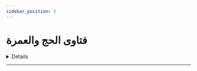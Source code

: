 ```yaml
---
sidebar_position: 5
---
```


# فتاوى الحج والعمرة

<details>
< summary style={{fontWeight: "bold"}}>
هل الحج أو العمرة عن نفسه وعن غيره في الأجر سواء 📃
</summary>

**سؤال:** يقول أحسن الله إليكم إذا اعتمر الشخص عن شخص معذور أو حج عنه هل ينال الفضل الذي يناله كما لو حج أو اعتمر عن نفسه؟

**جواب:** الإنسان ينبغي له أن يعتمر عن نفسه ويحج عن نفسه ويدعو لغيره. وإن حج عن غيره أو اعتمر عن غيره فالحج للمحج عنه و للذي حج أو اعتمر عنه له أجر. كما قال الرسول صلى الله عليه وسلم للمرأة التي رفعت إليه صبي وقالت هل لهذا حج. قال نعم ولك أجر. هي أجر على كونها حجته وله أجر وإن كان صغيرا فإن الأجر يكون له. ولا شك أن من أحسن إلى غيره بالحج فهو مأجور، لكن مقدار أجره أنه يكون مثله الله أعلم.

<audio controls>
<source src="https://fatawaaudio.blob.core.windows.net/alabbaad/80953.wav"/>
</audio>

</details>



---